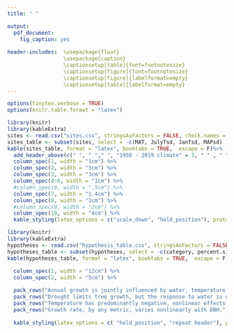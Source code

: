 ```yaml
---
title: " "

output: 
  pdf_document:
    fig_caption: yes
    
header-includes:  \usepackage{float}
                  \usepackage{caption}
                  \captionsetup[table]{font=footnotesize}
                  \captionsetup[figure]{font=footnotesize}
                  \captionsetup[figure]{labelformat=empty}
                  \captionsetup[table]{labelformat=empty}
---
```


```r
options(tinytex.verbose = TRUE)
options(knitr.table.format = "latex")
```

\newpage

```r
library(knitr)
library(kableExtra)
sites <- read.csv("sites.csv", stringsAsFactors = FALSE, check.names = FALSE)
sites_table <- subset(sites, select = -c(MAT, JulyTsd, JanTsd, MAPsd) ) #drop MAT column, plus columns with sd
kable(sites_table, format = "latex", booktabs = TRUE,  escape = F)%>%
  add_header_above(c(" ", " "," ", "1950 - 2019 climate" = 3, " " , " "," "," ")) %>%
  column_spec(1, width = "1cm") %>%
  column_spec(2, width = "3cm") %>%
  column_spec(3, width = "3cm") %>%
  column_spec(4:6, width = "1cm") %>%
  #column_spec(6, width = ".5cm") %>%
  column_spec(7, width = "1.4cm") %>%
  column_spec(8, width = "1cm") %>%
  #column_spec(9, width = "2cm") %>%
  column_spec(10, width = "4cm") %>%
  kable_styling(latex_options = c("scale_down", "hold_position"), protect_latex = T) 
```

\newpage


```r
library(knitr)
library(kableExtra)
hypotheses <- read.csv("hypothesis_table.csv", stringsAsFactors = FALSE, check.names = FALSE)
hypotheses_table <- subset(hypotheses, select = -c(category, percent.sites, percent.species.site.combinations) ) #drop MAT column, plus columns with sd
kable(hypotheses_table, format = "latex", booktabs = TRUE,  escape = F)%>%
  
  column_spec(1, width = "12cm") %>%
  column_spec(2, width = "5cm") %>%

  pack_rows("Annual growth is jointly influenced by water, temperature, DBH, and time. ", 1, 5, latex_gap_space = "1em", colnum = 1, hline_before = FALSE) %>%
  pack_rows("Drought limits tree growth, but the response to water is nonlinear.", 6, 8, latex_gap_space = "1em", colnum = 1, hline_before = FALSE) %>%
  pack_rows("Temperature has predominantly negative, nonlinear effects on growth.", 9, 12, latex_gap_space = "1em", colnum = 1, hline_before = FALSE) %>%
  pack_rows("Growth rate, by any metric, varies nonlinearly with DBH.", 13, 16, latex_gap_space = "1em", colnum = 1, hline_before = FALSE) %>%
 
  kable_styling(latex_options = c( "hold_position", "repeat header"), protect_latex = T, font_size = 7) 

```
